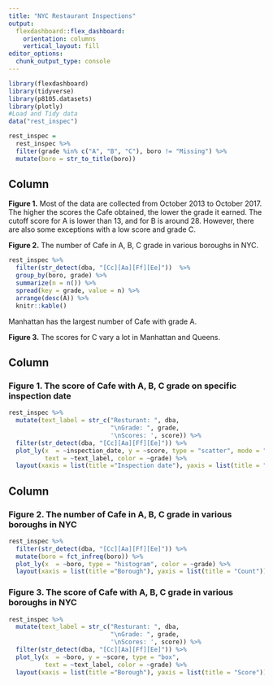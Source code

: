```yaml
---
title: "NYC Restaurant Inspections"
output: 
  flexdashboard::flex_dashboard:
    orientation: columns
    vertical_layout: fill
editor_options: 
  chunk_output_type: console
---
```


```r
library(flexdashboard)
library(tidyverse) 
library(p8105.datasets)
library(plotly)
#Load and Tidy data
data("rest_inspec")

rest_inspec =
  rest_inspec %>%
  filter(grade %in% c("A", "B", "C"), boro != "Missing") %>% 
  mutate(boro = str_to_title(boro))

```

Column {.sidebar}
-----------------------------------------------------------------------
**Figure 1.** 
Most of the data are collected from October 2013 to October 2017. The higher the scores the Cafe obtained, the lower the grade it earned. The cutoff score for A is lower than 13, and for B is around 28. However, there are also some exceptions with a low score and grade C.

**Figure 2.**
The number of Cafe in A, B, C grade in various boroughs in NYC.

```r
rest_inspec %>% 
  filter(str_detect(dba, "[Cc][Aa][Ff][Ee]"))  %>% 
  group_by(boro, grade) %>% 
  summarize(n = n()) %>% 
  spread(key = grade, value = n) %>% 
  arrange(desc(A)) %>% 
  knitr::kable()
```

Manhattan has the largest number of Cafe with grade A.

**Figure 3.**
The scores for C vary a lot in Manhattan and Queens.
  
Column {data-width=550}
-----------------------------------------------------------------------

### Figure 1. The score of Cafe with A, B, C grade on specific inspection date

```r
rest_inspec %>%  
  mutate(text_label = str_c("Resturant: ", dba, 
                            "\nGrade: ", grade, 
                            '\nScores: ', score)) %>% 
  filter(str_detect(dba, "[Cc][Aa][Ff][Ee]")) %>%
  plot_ly(x  = ~inspection_date, y = ~score, type = "scatter", mode = "markers",
          text = ~text_label, color = ~grade) %>%
  layout(xaxis = list(title ="Inspection date"), yaxis = list(title = "Score"))

```



Column {data-width=450}
-----------------------------------------------------------------------

### Figure 2. The number of Cafe in A, B, C grade in various boroughs in NYC

```r
rest_inspec %>% 
  filter(str_detect(dba, "[Cc][Aa][Ff][Ee]")) %>%
  mutate(boro = fct_infreq(boro)) %>% 
  plot_ly(x  = ~boro, type = "histogram", color = ~grade) %>%
  layout(xaxis = list(title ="Borough"), yaxis = list(title = "Count"))
```

### Figure 3. The score of Cafe with A, B, C grade in various boroughs in NYC

```r
rest_inspec %>% 
  mutate(text_label = str_c("Resturant: ", dba, 
                            "\nGrade: ", grade, 
                            '\nScores: ', score)) %>% 
  filter(str_detect(dba, "[Cc][Aa][Ff][Ee]")) %>%
  plot_ly(x  = ~boro, y = ~score, type = "box",
          text = ~text_label, color = ~grade) %>%
  layout(xaxis = list(title ="Borough"), yaxis = list(title = "Score"))

```

